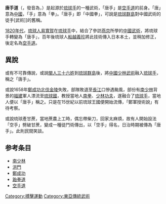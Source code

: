 {{unreferenced|time=2018-11-04T01:05:12+00:00}}
'''唐手道'''（{{lang-ko|당수도}}，發音為{{IPA|taŋsudo|pron}}，{{lang|en|Tang Soo Do}}）是起源於[[琉球手|琉球手]]的一種武術，「唐手」是[[空手道|空手道]]的前身。「唐」意為[[中國|中國]]，「手」意為「拳」。「唐手」即「中國拳」，可說是[[琉球群島|琉球群島]]對中國武術的徒手[武術]]的舊稱。

[[1820年代|1820年代]]，[[琉球人|琉球人]][[易寬賀|易寬賀]]在[[琉球手|琉球手]]中，結合了參訪[[燕京|燕京]]所學的[[中國武術|中國武術]]，將琉球手轉變為「唐手」，百年後琉球人[[船越義珍|船越義珍]]將此技術傳入日本本土，並稍加修正，後定名為[[空手道|空手道]]。

==異說==
或有不可靠傳說，或說[[閩人三十六姓|閩人三十六姓]]到[[琉球群島|琉球群島]]後，將[[中國|中國]][[少林武術|少林武術]]融入[[琉球手|琉球手]]，稱之「唐手」。

或說1658年[[鄭成功|鄭成功]][[鄭成功北伐金陵|北伐金陵]]失敗，部隊敗退至[[長江|長江]]口慘遇颱風，部份有[[南少林|南少林]]背景的[[福建|福建]]軍人漂流至[[琉球國|琉球國]]，教授當地人[[南拳|南拳]]、[[少林功夫|少林功夫]]，遂融合了[[琉球手|琉球手]]，當地人便以「唐手」稱之。只是在15世紀以前琉球王國便開始流傳，「鄭軍授術說」有待考察。

或說琉球產甘蔗，當地蔗農上工時，偶忘帶柴刀，回家太麻煩，故有人開始設法「空手」劈破甘蔗，變成一種徒鬥術傳出，以「空手」得名，日治時期被傳為「唐手」。此則民間笑談。

==参考条目==
*[[南少林|南少林]]
*[[洪門|洪門]]
*[[鄭成功|鄭成功]]
*[[跆拳道|跆拳道]]
*[[空手道|空手道]]

{{东亚文化圈小作品}}

[[Category:搏擊運動|Category:搏擊運動]]
[[Category:東亞傳統武術|Category:東亞傳統武術]]